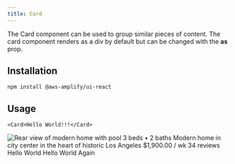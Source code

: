 ```yaml
---
title: Card
---
```


The Card component can be used to group similar pieces of content. The card component renders as a div by default but can be changed with the **as** prop.

## Installation

```
npm install @aws-amplify/ui-react
```

## Usage

```
<Card>Hello World!!!</Card>
```

<Card maxWidth="20rem" boxShadow="3px 3px 5px 6px #ccc" borderRadius="5px">
  <img src="https://bit.ly/2Z4KKcF" alt="Rear view of modern home with pool" />
  <Card padding="2rem" boxShadow="none">
    <View d="flex" alignItems="baseline" boxShadow="none" padding="none">
      <Text
        color="#a0aec0"
        fontWeight="semibold"
        letterSpacing="wide"
        fontSize="xs"
        textTransform="uppercase"
        ml="2"
        boxShadow="none"
        padding="none"
      >
        3 beds &bull; 2 baths
      </Text>
    </View>
    <Text isTruncated={true} boxShadow="none" fontWeight="bold" padding="none">
      Modern home in city center in the heart of historic Los Angeles
    </Text>
    <View boxShadow="none" padding="none">
      $1,900.00
      <View as="span" fontSize="sm" boxShadow="none" padding="none">
        / wk
      </View>
    </View>
    <View d="flex" mt="2" alignItems="center" boxShadow="none" padding="none">
      <View
        as="span"
        ml="2"
        color="#a0aec0"
        fontSize="small"
        boxShadow="none"
        padding="none"
      >
        34 reviews
      </View>
    </View>
  </Card>
</Card>
<View padding="16px">
  <Text> Hello World</Text>
  <View>
    <Text>Hello World Again</Text>
  </View>
</View>

